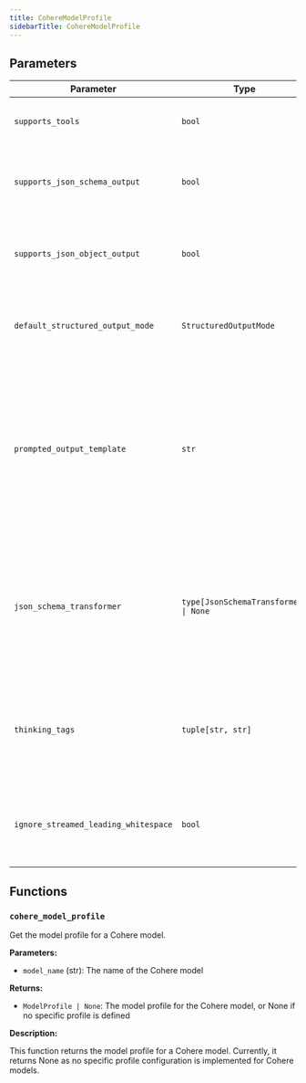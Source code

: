 ```yaml
---
title: CohereModelProfile
sidebarTitle: CohereModelProfile
---
```


## Parameters

| Parameter                          | Type                                                  | Default    | Description                                                                                                                                                                                                                      |
| ---------------------------------- | ----------------------------------------------------- | ---------- | -------------------------------------------------------------------------------------------------------------------------------------------------------------------------------------------------------------------------------- |
| `supports_tools`                    | `bool`                                                | `True`     | Whether the model supports tools                                                                                                                                                                                                 |
| `supports_json_schema_output`      | `bool`                                                | `False`    | Whether the model supports JSON schema output                                                                                                                                                                                     |
| `supports_json_object_output`      | `bool`                                                | `False`    | Whether the model supports JSON object output                                                                                                                                                                                     |
| `default_structured_output_mode`  | `StructuredOutputMode`                                | `'tool'`   | The default structured output mode to use for the model                                                                                                                                                                           |
| `prompted_output_template`         | `str`                                                 | `"Always respond with a JSON object that's compatible with this schema:\n\n{schema}\n\nDon't include any text or Markdown fencing before or after.\n"` | The instructions template to use for prompted structured output. The '{schema}' placeholder will be replaced with the JSON schema for the output. |
| `json_schema_transformer`          | `type[JsonSchemaTransformer] \| None`                 | `None`     | The transformer to use to make JSON schemas for tools and structured output compatible with the model                                                                                                                             |
| `thinking_tags`                     | `tuple[str, str]`                                     | `('<think>', '</think>')` | The tags used to indicate thinking parts in the model's output. Defaults to ('<think>', '</think>').                                                                                                                           |
| `ignore_streamed_leading_whitespace` | `bool`                                                | `False`    | Whether to ignore leading whitespace when streaming a response                                                                                                                                                                   |

## Functions

### `cohere_model_profile`

Get the model profile for a Cohere model.

**Parameters:**

- `model_name` (str): The name of the Cohere model

**Returns:**

- `ModelProfile | None`: The model profile for the Cohere model, or None if no specific profile is defined

**Description:**

This function returns the model profile for a Cohere model. Currently, it returns None as no specific profile configuration is implemented for Cohere models.
